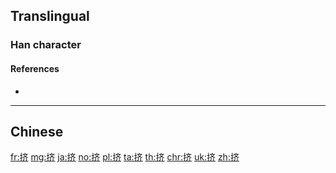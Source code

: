 {{also|擠}}
==Translingual==

===Han character===
{{Han char|rn=64|rad=手|as=06|sn=9|four=|canj=QYKL|ids=⿰扌齐}}

====References====
* {{Han ref|kx=0431.171|hdz=31875.020|uh=6324|ud=25380}}

----

==Chinese==
{{zh-see|擠}}

[[fr:挤]]
[[mg:挤]]
[[ja:挤]]
[[no:挤]]
[[pl:挤]]
[[ta:挤]]
[[th:挤]]
[[chr:挤]]
[[uk:挤]]
[[zh:挤]]